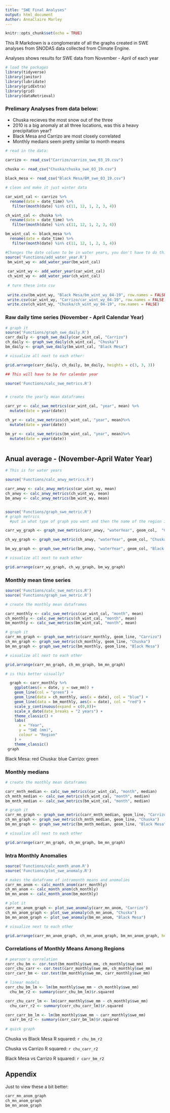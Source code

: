 ```yaml
---
title: "SWE Final Analyses"
output: html_document
Author: AnnaClaire Marley
---
```


```r
knitr::opts_chunk$set(echo = TRUE)
```

This R Markdown is a conglomerate of all the graphs created in SWE analyses from SNODAS data collected from Climate Engine. 

Analyses shows results for SWE data from November - April of each year

```r
# load the packages
library(tidyverse)
library(janitor)
library(lubridate)
library(gridExtra)
library(grid)
library(dataRetrieval)


```

### Prelimary Analyses from data below:

- Chuska recieves the most snow out of the three
- 2010 is a big anomaly at all three locations, was this a heavy precipitation year?
- Black Mesa and Carrizo are most closely correlated
- Monthly medians seem pretty similar to month means


```r

# read in the data:

carrizo <- read_csv("Carrizo/carrizo_swe_03_19.csv") 
  
chuska <- read_csv("Chuska/chuska_swe_03_19.csv")

black_mesa <- read_csv("Black Mesa/BM_swe_03_19.csv")

# clean and make it just winter data

car_wint_cal <- carrizo %>% 
  rename(date = date_time) %>% 
   filter(month(date) %in% c(11, 12, 1, 2, 3, 4))

ch_wint_cal <- chuska %>% 
  rename(date = date_time) %>% 
   filter(month(date) %in% c(11, 12, 1, 2, 3, 4))

bm_wint_cal <- black_mesa %>% 
  rename(date = date_time) %>% 
   filter(month(date) %in% c(11, 12, 1, 2, 3, 4))

#Changes the date column to be in water years, you don't have to do this step if you already have the dates in water year format
source('Functions/add_water_year.R')
 bm_wint_wy <- add_water_year(bm_wint_cal)
 
 car_wint_wy <- add_water_year(car_wint_cal)
 ch_wint_wy <- add_water_year(ch_wint_cal)
 
 # turn these into csv
 
 write.csv(bm_wint_wy, "Black Mesa/bm_wint_wy_04-19", row.names = FALSE)
 write.csv(car_wint_wy, "Carrizo/car_wint_wy_04-19", row.names = FALSE)
 write.csv(ch_wint_wy, "Chuska/ch_wint_wy_04-19", row.names = FALSE)

```



### Raw daily time series (November - April Calendar Year)

```r
# graph it
source('Functions/graph_swe_daily.R')
carr_daily <- graph_swe_daily(car_wint_cal, "Carrizo")
ch_daily <- graph_swe_daily(ch_wint_cal, "Chuska")
bm_daily <- graph_swe_daily(bm_wint_cal, "Black Mesa")

# visualize all next to each other:

grid.arrange(carr_daily, ch_daily, bm_daily, heights = c(3, 3, 3))


```

```r

## This will have to be for calendar year

source('Functions/calc_swe_metrics.R')


# create the yearly mean dataframes

carr_yr <- calc_swe_metrics(car_wint_cal, "year", mean) %>% 
  mutate(date = year(date))

ch_yr <- calc_swe_metrics(ch_wint_cal, "year", mean)%>% 
  mutate(date = year(date))

bm_yr <- calc_swe_metrics(bm_wint_cal, "year", mean)%>% 
  mutate(date = year(date))



```


## Anual average - (November-April Water Year)

```r
# This is for water years

source('Functions/calc_anwy_metrics.R')

carr_anwy <- calc_anwy_metrics(car_wint_wy, mean)
ch_anwy <- calc_anwy_metrics(ch_wint_wy, mean)
bm_anwy <- calc_anwy_metrics(bm_wint_wy, mean)



```

```r
source('Functions/graph_swe_metric.R')
# graph metrics
  #put in what type of graph you want and then the name of the region in quotes

carr_wy_graph <- graph_swe_metric(carr_anwy, "waterYear", geom_col,  "Carrizo")

ch_wy_graph <- graph_swe_metric(ch_anwy, "waterYear", geom_col, "Chuska")

bm_wy_graph <- graph_swe_metric(bm_anwy, "waterYear", geom_col, "Black Mesa")

# visualize all next to each other 

grid.arrange(carr_wy_graph, ch_wy_graph, bm_wy_graph)

```


### Monthly mean time series

```r
source('Functions/calc_swe_metrics.R')
source('Functions/graph_swe_metric.R')

# create the monthly mean dataframes

carr_monthly <- calc_swe_metrics(car_wint_cal, "month", mean)
ch_monthly <- calc_swe_metrics(ch_wint_cal, "month", mean)
bm_monthly <- calc_swe_metrics(bm_wint_cal, "month", mean)

# graph it
carr_mn_graph <- graph_swe_metric(carr_monthly, geom_line, "Carrizo")
ch_mn_graph <- graph_swe_metric(ch_monthly, geom_line, "Chuska")
bm_mn_graph <- graph_swe_metric(bm_monthly, geom_line, "Black Mesa")

# visualize all next to each other 

grid.arrange(carr_mn_graph, ch_mn_graph, bm_mn_graph)

# is this better visually?

  graph <- carr_monthly %>% 
    ggplot(aes(x = date, y = swe_mm)) + 
    geom_line(col = "green") +
    geom_line(data = ch_monthly, aes(x = date), col = "blue") +
    geom_line(data = bm_monthly, aes(x = date), col = "red") +
    scale_y_continuous(expand = c(0,0))+
    scale_x_date(date_breaks = "2 years") +
    theme_classic() + 
    labs(
      x = "Year",
      y = "SWE (mm)",
      colour = "Region"
    ) +
    theme_classic() 
 graph 

```

Black Mesa: red
Chuska: blue
Carrizo: green

### Monthly medians

```r
# create the monthly mean dataframes

carr_mnth_median <- calc_swe_metrics(car_wint_cal, "month", median)
ch_mnth_median <- calc_swe_metrics(ch_wint_cal, "month", median)
bm_mnth_median <- calc_swe_metrics(bm_wint_cal, "month", median)

# graph it
carr_mn_graph <- graph_swe_metric(carr_mnth_median, geom_line, "Carrizo")
ch_mn_graph <- graph_swe_metric(ch_mnth_median, geom_line, "Chuska")
bm_mn_graph <- graph_swe_metric(bm_mnth_median, geom_line, "Black Mesa")

# visualize all next to each other 

grid.arrange(carr_mn_graph, ch_mn_graph, bm_mn_graph)


```



### Intra Monthly Anomalies

```r
source('Functions/calc_month_anom.R')
source('Functions/plot_swe_anomaly.R')

# makes the dataframe of intramonth means and anomalies
carr_mn_anom <- calc_month_anom(carr_monthly)
ch_mn_anom <- calc_month_anom(ch_monthly)
bm_mn_anom <- calc_month_anom(bm_monthly)

# plot it
carr_mn_anom_graph <- plot_swe_anomaly(carr_mn_anom, "Carrizo")
ch_mn_anom_graph <- plot_swe_anomaly(ch_mn_anom, "Chuska")
bm_mn_anom_graph <- plot_swe_anomaly(bm_mn_anom, "Black Mesa")

# visualize next to each other

grid.arrange(carr_mn_anom_graph, ch_mn_anom_graph, bm_mn_anom_graph, heights = c(3, 3, 3))


```


### Correlations of Monthly Means Among Regions

```r
# pearson's correlation
corr_chu_bm <- cor.test(bm_monthly$swe_mm, ch_monthly$swe_mm)
corr_chu_carr <- cor.test(carr_monthly$swe_mm, ch_monthly$swe_mm)
corr_carr_bm <- cor.test(bm_monthly$swe_mm, carr_monthly$swe_mm)

# linear models
corr_chu_bm_lm <- lm(bm_monthly$swe_mm ~ ch_monthly$swe_mm)
  chu_bm_r2 <- summary(corr_chu_bm_lm)$r.squared

corr_chu_carr_lm <- lm(carr_monthly$swe_mm ~ ch_monthly$swe_mm)
  chu_carr_r2 <- summary(corr_chu_carr_lm)$r.squared 

corr_carr_bm_lm <- lm(bm_monthly$swe_mm ~ carr_monthly$swe_mm)
  carr_bm_r2 <- summary(corr_carr_bm_lm)$r.squared 
  
# quick graph


```

Chuska vs Black Mesa R squared: `r chu_bm_r2`

Chuska vs Carrizo R squared: `r chu_carr_r2`

Black Mesa vs Carrizo R squared: `r carr_bm_r2`



## Appendix

Just to view these a bit better:

```r
carr_mn_anom_graph 
ch_mn_anom_graph
bm_mn_anom_graph 


```


